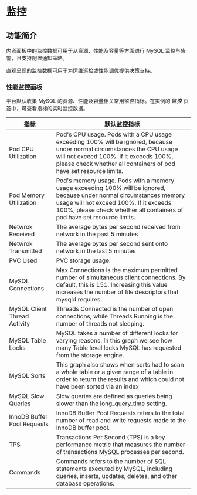 # 监控

## 功能简介
内嵌面板中的监控数据可用于从资源、性能及容量等方面进行 MySQL 监控与告警，且支持配置通知策略。

直观呈现的监控数据可用于为运维巡检或性能调优提供决策支持。

### 性能监控面板

平台默认收集 MySQL 的资源、性能及容量相关常用监控指标。在实例的 **监控** 页签中，可查看指标的实时监控数据。


| 指标 | 默认监控指标                                                         |
| -------- | ------------------------------------------------------------ |
| Pod CPU Utilization | Pod's CPU usage. Pods with a CPU usage exceeding 100% will be ignored, because under normal circumstances the CPU usage will not exceed 100%. If it exceeds 100%, please check whether all containers of pod have set resource limits. |
| Pod Memory Utilization | Pod's memory usage. Pods with a memory usage exceeding 100% will be ignored, because under normal circumstances memory usage will not exceed 100%. If it exceeds 100%, please check whether all containers of pod have set resource limits. |
| Netwrok Received | The average bytes per second received from network in the past 5 minutes |
| Netwrok Transmitted | The average bytes per second sent onto network in the last 5 minutes |
| PVC Used | PVC storage usage. |
| MySQL Connections | Max Connections is the maximum permitted number of simultaneous client connections. By default, this is 151. Increasing this value increases the number of file descriptors that mysqld requires. |
| MySQL Client Thread Activity | Threads Connected is the number of open connections, while Threads Running is the number of threads not sleeping. |
| MySQL Table Locks | MySQL takes a number of different locks for varying reasons. In this graph we see how many Table level locks MySQL has requested from the storage engine. |
| MySQL Sorts | This graph also shows when sorts had to scan a whole table or a given range of a table in order to return the results and which could not have been sorted via an index |
| MySQL Slow Queries | Slow queries are defined as queries being slower than the long_query_time setting. |
| InnoDB Buffer Pool Requests | InnoDB Buffer Pool Requests refers to the total number of read and write requests made to the InnoDB buffer pool. |
| TPS | Transactions Per Second (TPS) is a key performance metric that measures the number of transactions MySQL processes per second. |
| Commands | Commands refers to the number of SQL statements executed by MySQL, including queries, inserts, updates, deletes, and other database operations. |






